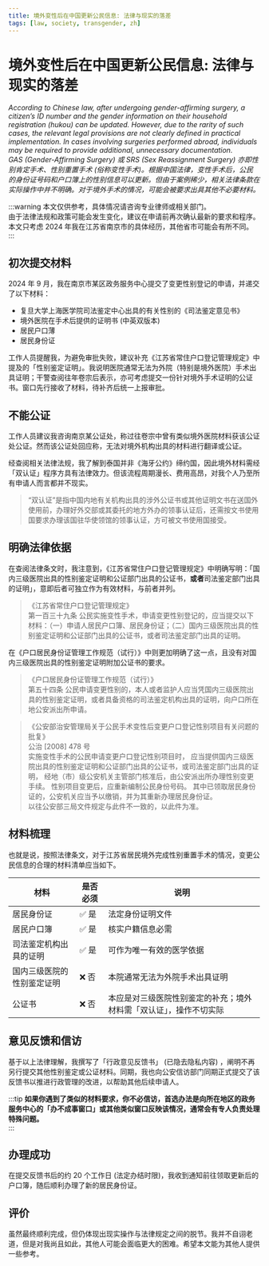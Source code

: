 ```yaml
---
title: 境外变性后在中国更新公民信息: 法律与现实的落差
tags: [law, society, transgender, zh]
---
```



# 境外变性后在中国更新公民信息: 法律与现实的落差

_According to Chinese law, after undergoing gender-affirming surgery, a citizen’s ID number and the gender information on their household registration (hukou) can be updated. However, due to the rarity of such cases, the relevant legal provisions are not clearly defined in practical implementation. In cases involving surgeries performed abroad, individuals may be required to provide additional, unnecessary documentation.<br/>
GAS (Gender-Affirming Surgery) 或 SRS (Sex Reassignment Surgery) 亦即性别肯定手术、性别重置手术 (俗称变性手术)。根据中国法律，变性手术后，公民的身份证号码和户口簿上的性别信息可以更新。但由于案例稀少，相关法律条款在实际操作中并不明确。对于境外手术的情况，可能会被要求出具其他不必要材料。_

<!-- truncate -->

<AigcCard />

:::warning
本文仅供参考，具体情况请咨询专业律师或相关部门。<br/>
由于法律法规和政策可能会发生变化，建议在申请前再次确认最新的要求和程序。<br/>
本文只考虑 2024 年我在江苏省南京市的具体经历，其他省市可能会有所不同。
:::

## 初次提交材料

2024 年 9 月，我在南京市某区政务服务中心提交了变更性别登记的申请，并递交了以下材料：

- 复旦大学上海医学院司法鉴定中心出具的有关性别的《司法鉴定意见书》
- 境外医院在手术后提供的证明书 (中英双版本)
- 居民户口薄
- 居民身份证

工作人员提醒我，为避免审批失败，建议补充《江苏省常住户口登记管理规定》中提及的「性别鉴定证明」。我说明医院通常无法为外院（特别是境外医院）手术出具证明；干警查阅往年卷宗后表示，亦可考虑提交一份针对境外手术证明的公证书。窗口先行接收了材料，待补齐后统一上报审批。

## 不能公证

工作人员建议我咨询南京某公证处，称过往卷宗中曾有类似境外医院材料获该公证处公证。然而该公证处回应称，无法对境外机构出具的材料进行翻译或公证。

经查阅相关法律法规，我了解到泰国并非《海牙公约》缔约国，因此境外材料需经「双认证」程序方具有法律效力。但该流程周期漫长、费用高昂，对我个人乃至所有申请人而言都并不现实。

> “双认证”是指中国内地有关机构出具的涉外公证书或其他证明文书在送国外使用前，办理好外交部或其委托的地方外办的领事认证后，还需按文书使用国要求办理该国驻华使领馆的领事认证，方可被文书使用国接受。

## 明确法律依据

在查阅法律条文时，我注意到，《江苏省常住户口登记管理规定》中明确写明：「国内三级医院出具的性别鉴定证明和公证部门出具的公证书，**或者**司法鉴定部门出具的证明」，意即后者可独立作为有效材料，与前者并列。

<blockquote>
    《江苏省常住户口登记管理规定》<br/>
    第一百三十九条 公民实施变性手术，申请变更性别登记的，应当提交以下材料：（一）申请人居民户口簿、居民身份证；（二）国内三级医院出具的性别鉴定证明和公证部门出具的公证书，或者司法鉴定部门出具的证明。
</blockquote>


在《户口居民身份证管理工作规范（试行）》中则更加明确了这一点，且没有对国内三级医院出具的性别鉴定证明附加公证书的要求。

<blockquote>
    《户口居民身份证管理工作规范（试行）》<br/>
    第五十四条 公民申请变更性别的，本人或者监护人应当凭国内三级医院出具的性别鉴定证明，或者具备资格的司法鉴定机构出具的证明，向户口所在地公安派出所申请。
</blockquote>

<blockquote>
    《公安部治安管理局关于公民手术变性后变更户口登记性别项目有关问题的批复》<br/>
    公治 [2008] 478 号<br/>
    实施变性手术的公民申请变更户口登记性别项目时， 应当提供国内三级医院出具的性别鉴定证明和公证部门出具的公证书，或司法鉴定部门出具的证明， 经地（市）级公安机关主管部门核准后，由公安派出所办理性别变更手续。 性别项目变更后，应重新编制公民身份号码。 其中已领取居民身份证的，公安机关应当予以缴销，并为其重新办理居民身份证。<br/>
    以往公安部三局文件规定与此件不一致的，以此件为准。
</blockquote>

## 材料梳理

也就是说，按照法律条文，对于江苏省居民境外完成性别重置手术的情况，变更公民信息的合理的材料清单应当如下。

| 材料            | 是否必须 | 说明                                |
|---------------|------|-----------------------------------|
| 居民身份证         | ✅ 是  | 法定身份证明文件                          |
| 居民户口簿         | ✅ 是  | 核实户籍信息必需                          |
| 司法鉴定机构出具的证明   | ✅ 是  | 可作为唯一有效的医学依据                      |
| 国内三级医院的性别鉴定证明 | ❌ 否  | 本院通常无法为外院手术出具证明                   |
| 公证书           | ❌ 否  | 本应是对三级医院性别鉴定的补充；境外材料需「双认证」，操作不切实际 |

## 意见反馈和信访

基于以上法律理解，我撰写了「行政意见反馈书」 (已隐去隐私内容) ，阐明不再另行提交其他性别鉴定或公证材料。同期，我也向公安信访部门同期正式提交了该反馈书以推进行政管理的改进，以帮助其他后续申请人。

:::tip
**如果你遇到了类似的材料要求，你不必信访，首选办法是向所在地区的政务服务中心的「办不成事窗口」或其他类似窗口反映该情况，通常会有专人负责处理特殊问题。**<br/>
:::

<blockquote>
    <CommentLetter />
</blockquote>

## 办理成功

在提交反馈书后的约 20 个工作日 (法定办结时限)，我收到通知前往领取更新后的户口簿，随后顺利办理了新的居民身份证。

## 评价

虽然最终顺利完成，但仍体现出现实操作与法律规定之间的脱节。我并不自诩老道，但是对我尚且如此，其他人可能会面临更大的困难。希望本文能为其他人提供一些参考。

<EOF />

